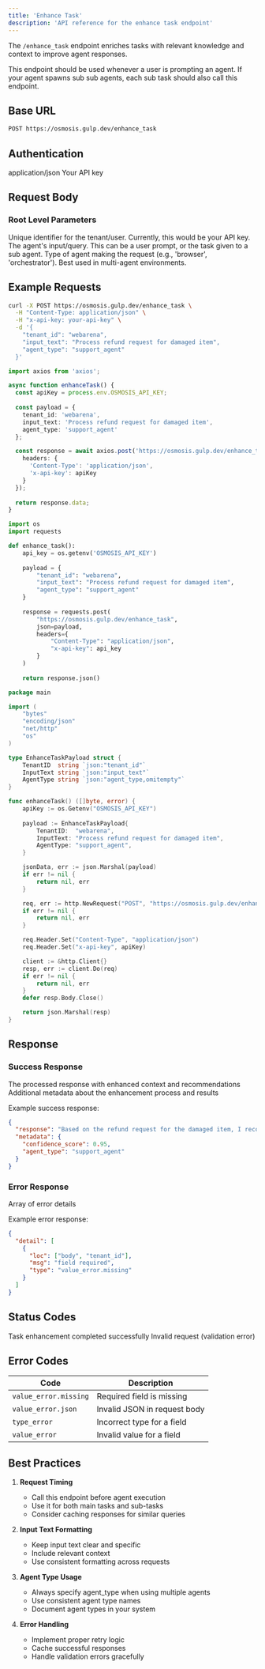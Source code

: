 ```yaml
---
title: 'Enhance Task'
description: 'API reference for the enhance task endpoint'
---
```


The `/enhance_task` endpoint enriches tasks with relevant knowledge and context to improve agent responses.

This endpoint should be used whenever a user is prompting an agent.
If your agent spawns sub sub agents, each sub task should also call this endpoint.

## Base URL

```bash
POST https://osmosis.gulp.dev/enhance_task
```

## Authentication

<RequestHeader>
  <HeaderParameter name="Content-Type" required type="string">
    application/json
  </HeaderParameter>
  <HeaderParameter name="x-api-key" required type="string">
    Your API key
  </HeaderParameter>
</RequestHeader>

## Request Body

### Root Level Parameters

<ParamField body="tenant_id" type="string" required>
  Unique identifier for the tenant/user. Currently, this would be your API key.
</ParamField>

<ParamField body="input_text" type="string" required>
  The agent's input/query. This can be a user prompt, or the task given to a sub agent.
</ParamField>

<ParamField body="agent_type" type="string">
  Type of agent making the request (e.g., 'browser', 'orchestrator'). Best used in multi-agent environments.
</ParamField>

## Example Requests

<CodeGroup>

```bash cURL
curl -X POST https://osmosis.gulp.dev/enhance_task \
  -H "Content-Type: application/json" \
  -H "x-api-key: your-api-key" \
  -d '{
    "tenant_id": "webarena",
    "input_text": "Process refund request for damaged item",
    "agent_type": "support_agent"
  }'
```

```typescript TypeScript
import axios from 'axios';

async function enhanceTask() {
  const apiKey = process.env.OSMOSIS_API_KEY;
  
  const payload = {
    tenant_id: 'webarena',
    input_text: 'Process refund request for damaged item',
    agent_type: 'support_agent'
  };

  const response = await axios.post('https://osmosis.gulp.dev/enhance_task', payload, {
    headers: {
      'Content-Type': 'application/json',
      'x-api-key': apiKey
    }
  });
  
  return response.data;
}
```

```python Python
import os
import requests

def enhance_task():
    api_key = os.getenv('OSMOSIS_API_KEY')
    
    payload = {
        "tenant_id": "webarena",
        "input_text": "Process refund request for damaged item",
        "agent_type": "support_agent"
    }
    
    response = requests.post(
        "https://osmosis.gulp.dev/enhance_task",
        json=payload,
        headers={
            "Content-Type": "application/json",
            "x-api-key": api_key
        }
    )
    
    return response.json()
```

```go Go
package main

import (
    "bytes"
    "encoding/json"
    "net/http"
    "os"
)

type EnhanceTaskPayload struct {
    TenantID  string `json:"tenant_id"`
    InputText string `json:"input_text"`
    AgentType string `json:"agent_type,omitempty"`
}

func enhanceTask() ([]byte, error) {
    apiKey := os.Getenv("OSMOSIS_API_KEY")
    
    payload := EnhanceTaskPayload{
        TenantID:  "webarena",
        InputText: "Process refund request for damaged item",
        AgentType: "support_agent",
    }

    jsonData, err := json.Marshal(payload)
    if err != nil {
        return nil, err
    }

    req, err := http.NewRequest("POST", "https://osmosis.gulp.dev/enhance_task", bytes.NewBuffer(jsonData))
    if err != nil {
        return nil, err
    }

    req.Header.Set("Content-Type", "application/json")
    req.Header.Set("x-api-key", apiKey)

    client := &http.Client{}
    resp, err := client.Do(req)
    if err != nil {
        return nil, err
    }
    defer resp.Body.Close()

    return json.Marshal(resp)
}
```

</CodeGroup>

## Response

### Success Response

<ResponseField name="response" type="string" required>
  The processed response with enhanced context and recommendations
</ResponseField>

<ResponseField name="metadata" type="object">
  Additional metadata about the enhancement process and results
</ResponseField>

Example success response:

```json
{
  "response": "Based on the refund request for the damaged item, I recommend processing a full refund following standard support procedures for high-priority cases.",
  "metadata": {
    "confidence_score": 0.95,
    "agent_type": "support_agent"
  }
}
```

### Error Response

<ResponseField name="detail" type="array" required>
  Array of error details
</ResponseField>

Example error response:

```json
{
  "detail": [
    {
      "loc": ["body", "tenant_id"],
      "msg": "field required",
      "type": "value_error.missing"
    }
  ]
}
```

## Status Codes

<ResponseStatus code={200} status="OK">
  Task enhancement completed successfully
</ResponseStatus>

<ResponseStatus code={422} status="Unprocessable Entity">
  Invalid request (validation error)
</ResponseStatus>

## Error Codes

| Code | Description |
|------|-------------|
| `value_error.missing` | Required field is missing |
| `value_error.json` | Invalid JSON in request body |
| `type_error` | Incorrect type for a field |
| `value_error` | Invalid value for a field |

## Best Practices

1. **Request Timing**
   - Call this endpoint before agent execution
   - Use it for both main tasks and sub-tasks
   - Consider caching responses for similar queries

2. **Input Text Formatting**
   - Keep input text clear and specific
   - Include relevant context
   - Use consistent formatting across requests

3. **Agent Type Usage**
   - Always specify agent_type when using multiple agents
   - Use consistent agent type names
   - Document agent types in your system

4. **Error Handling**
   - Implement proper retry logic
   - Cache successful responses
   - Handle validation errors gracefully